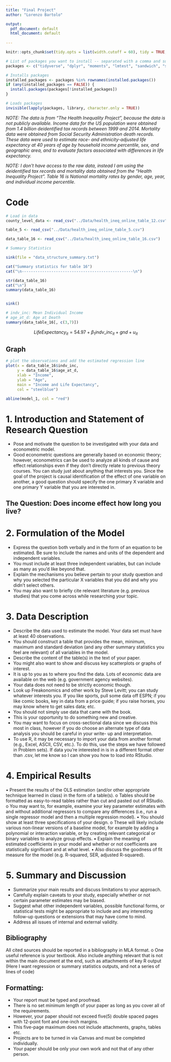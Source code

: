 ```yaml
---
title: "Final Project"
author: "Lorenzo Bartolo"

output:
  pdf_document: default
  html_document: default
    
---
```


```r
knitr::opts_chunk$set(tidy.opts = list(width.cutoff = 60), tidy = TRUE, echo = TRUE)

# List of packages you want to install -- separated with a comma and surrounded in "quotes" 
packages <- c("tidyverse", "dplyr", "moments", "lmtest", "sandwich", "stringr", "readr", "here", "ggplot2", "modelr", "MASS", "knitr", "formatR", "car", "AER", "plm", "stargazer", "readxl","haven")

# Installs packages
installed_packages <- packages %in% rownames(installed.packages())
if (any(installed_packages == FALSE)) {
  install.packages(packages[!installed_packages])
}

# Loads packages
invisible(lapply(packages, library, character.only = TRUE))

```


*NOTE: The data is from "The Health Inequality Project", because the data is not publicly available. Income data for the US population were obtained from 1.4 billion deidentified tax records between 1999 and 2014. Mortality data were obtained from Social Security Administration death records. These data were used to estimate race- and ethnicity-adjusted life expectancy at 40 years of age by household income percentile, sex, and geographic area, and to evaluate factors associated with differences in life expectancy. *

*NOTE: I don't have access to the raw data, instead I am using the deidentified tax records and mortality data obtained from the "Health Inequality Project". Table 16 is National mortality rates by gender, age, year, and individual income percentile.*



# Code
```r

# Load in data
county_level_data <- read_csv("../Data/health_ineq_online_table_12.csv")

table_5 <- read_csv("../Data/health_ineq_online_table_5.csv")

data_table_16 <- read_csv("../Data/health_ineq_online_table_16.csv")

```


```r
# Summary Statistics

sink(file = "data_structure_summary.txt")

cat("Summary statistics for table 16")
cat("\n-------------------------------------------------\n")

str(data_table_16)
cat("\n")
summary(data_table_16)


sink()
```


```r
# indv_inc: Mean Individual Income
# age_at_d: Age at Death
summary(data_table_16[, c(3,7)])

```



$$ LifeExpectancy_{it} = 54.97 + \beta_1 indv\_inc_{it} + gnd + u_{it} $$


## Graph 
```r
# plot the observations and add the estimated regression line
plot(x = data_table_16$indv_inc, 
     y = data_table_16$age_at_d, 
     xlab = "Income",
     ylab = "Age",
     main = "Income and Life Expectancy",
     col = "steelblue")

abline(model_1, col = "red")

```


# 1. Introduction and Statement of Research Question
- Pose and motivate the question to be investigated with your data and econometric model.
- Good econometric questions are generally based on economic theory; however,
econometrics can be used to analyze all kinds of cause and effect relationships even if
they don’t directly relate to previous theory courses. You can study just about anything
that interests you. Since the goal of the project is causal identification of the effect of
one variable on another, a good question should specify the one primary X variable
and one primary Y variable that you are interested in.

## The Question: Does income effect how long you live?


# 2. Formulation of the Model
- Express the question both verbally and in the form of an equation to be estimated. Be sure to
include the names and units of the dependent and independent variables.
- You must include at least three independent variables, but can include as many as you’d like
beyond that.
- Explain the mechanisms you believe pertain to your study question and why you selected the
particular X variables that you did and why you didn’t select others.
- You may also want to briefly cite relevant literature (e.g. previous studies) that you come across
while researching your topic.


# 3. Data Description
- Describe the data used to estimate the model. Your data set must have at least 40 observations.
- You should construct a table that provides the mean, minimum, maximum and
standard deviation (and any other summary statistics you feel are relevant) of all
variables in the model.
- Describe the content of the table(s) in the text of your paper.
- You might also want to show and discuss key scatterplots or graphs of interest.
- It is up to you as to where you find the data. Lots of economic data are available on the web (e.g.
government agency websites).
- Your data does not need to be strictly economic though.
- Look up Freakonomics and other work by Steve Levitt; you can study whatever interests
you. If you like sports, pull some data off ESPN; if you like comic books, key in data
from a price guide; if you raise horses, you may know where to get sales data; etc.
- You should not simply use data that came with the book.
- This is your opportunity to do something new and creative.
- You may want to focus on cross-sectional data since we discuss this most in class, however if you
do choose an alternate type of data analysis you should be careful in your write- up and
interpretation.
- To use R, it may be necessary to import your data from another format (e.g., Excel, ASCII, CSV,
etc.). To do this, use the steps we have followed in Problem sets). If data you’re interested in is in
a different format other than .csv, let me know so I can show you how to load into RStudio.


# 4. Empirical Results
• Present the results of the OLS estimation (and/or other appropriate technique learned in class) in
the form of a table(s).
o Tables should be formatted as easy-to-read tables rather than cut and pasted out of
RStudio.
o You may want to, for example, examine your key parameter estimates with and without
additional regressors to compare any differences (i.e., run a single regressor model and
then a multiple regression model).
• You should show at least three specifications of your design.
o These will likely include various non-linear versions of a baseline model, for example by
adding a polynomial or interaction variable, or by creating relevant categorical or binary
variables to analyze group effects.
• Explain the meaning of estimated coefficients in your model and whether or not coefficients are
statistically significant and at what level.
• Also discuss the goodness of fit measure for the model (e.g. R-squared, SER, adjusted R-squared).


# 5. Summary and Discussion
- Summarize your main results and discuss limitations to your approach.
- Carefully explain caveats to your study, especially whether or not certain parameter
estimates may be biased.
- Suggest what other independent variables, possible functional forms, or statistical tests
might be appropriate to include and any interesting follow-up questions or extensions
that may have come to mind.
- Address all issues of internal and external validity.


## Bibliography
All cited sources should be reported in a bibliography in MLA format.
o One useful reference is your textbook.
Also include anything relevant that is not within the main document at the end, such as
attachments of key R output (Here I want regression or summary statistics outputs, and not a
series of lines of code)


## Formatting:
- Your report must be typed and proofread.
- There is no set minimum length of your paper as long as you cover all of the requirements.
- However, your paper should not exceed five(5) double spaced pages with 12-point font and
one-inch margins.
- This five-page maximum does not include attachments, graphs, tables etc.
- Projects are to be turned in via Canvas and must be completed individually.
- Your paper should be only your own work and not that of any other person.


